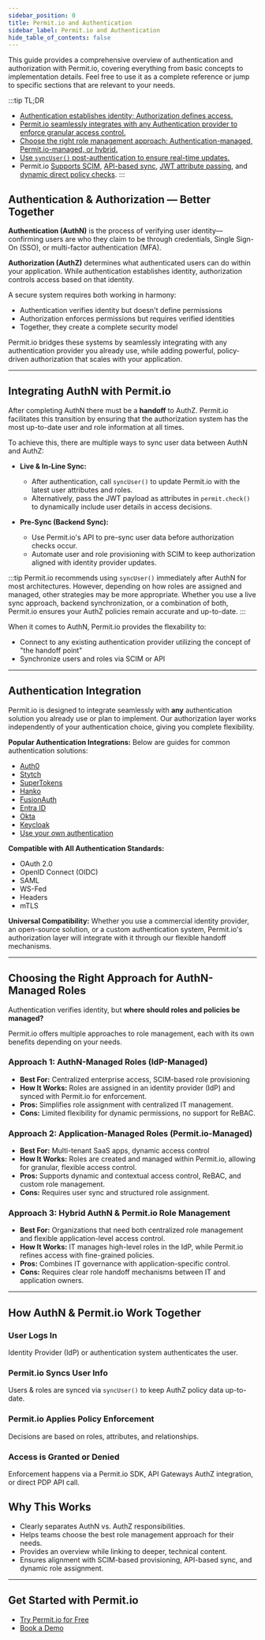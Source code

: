 ```yaml
---
sidebar_position: 0
title: Permit.io and Authentication
sidebar_label: Permit.io and Authentication
hide_table_of_contents: false
---
```


<p className="intro-paragraph">This guide provides a comprehensive overview of authentication and authorization with Permit.io, covering everything from basic concepts to implementation details. Feel free to use it as a complete reference or jump to specific sections that are relevant to your needs. </p>

:::tip TL;DR
- [Authentication establishes identity; Authorization defines access.](#authentication--authorization--better-together)
- [Permit.io seamlessly integrates with any Authentication provider to enforce granular access control.](#integrating-authn-with-permitio)
- [Choose the right role management approach: Authentication-managed, Permit.io-managed, or hybrid.](#choosing-the-right-approach-for-authn-managed-roles)
- [Use `syncUser()` post-authentication to ensure real-time updates.](#how-authn--permitio-work-together)
- Permit.io [Supports SCIM](/integrations/SCIM/SCIM_overview), [API-based sync](/how-to/sync-users), [JWT attribute passing](/authentication/your-authentication), and [dynamic direct policy checks](/how-to/enforce-permissions/check#just-in-time-jit-attributes).
:::


## Authentication & Authorization — Better Together

**Authentication (AuthN)** is the process of verifying user identity—confirming users are who they claim to be through credentials, Single Sign-On (SSO), or multi-factor authentication (MFA).

**Authorization (AuthZ)** determines what authenticated users can do within your application. While authentication establishes identity, authorization controls access based on that identity.

A secure system requires both working in harmony:
- Authentication verifies identity but doesn't define permissions
- Authorization enforces permissions but requires verified identities
- Together, they create a complete security model

Permit.io bridges these systems by seamlessly integrating with any authentication provider you already use, while adding powerful, policy-driven authorization that scales with your application.

---

## Integrating AuthN with Permit.io

After completing AuthN there must be a **handoff** to AuthZ. Permit.io facilitates this transition by ensuring that the authorization system has the most up-to-date user and role information at all times.

To achieve this, there are multiple ways to sync user data between AuthN and AuthZ:

- **Live & In-Line Sync:**
  - After authentication, call `syncUser()` to update Permit.io with the latest user attributes and roles.
  - Alternatively, pass the JWT payload as attributes in `permit.check()` to dynamically include user details in access decisions.

- **Pre-Sync (Backend Sync):**
  - Use Permit.io's API to pre-sync user data before authorization checks occur.
  - Automate user and role provisioning with SCIM to keep authorization aligned with identity provider updates.

:::tip
Permit.io recommends using `syncUser()` immediately after AuthN for most architectures. However, depending on how roles are assigned and managed, other strategies may be more appropriate. Whether you use a live sync approach, backend synchronization, or a combination of both, Permit.io ensures your AuthZ policies remain accurate and up-to-date.
:::

When it comes to AuthN, Permit.io provides the flexability to:
- Connect to any existing authentication provider utilizing the concept of "the handoff point"
- Synchronize users and roles via SCIM or API

---

## Authentication Integration
Permit.io is designed to integrate seamlessly with **any** authentication solution you already use or plan to implement. Our authorization layer works independently of your authentication choice, giving you complete flexibility.

**Popular Authentication Integrations:**
Below are guides for common authentication solutions:

- [Auth0](/authentication/auth0/permit-integration)
- [Stytch](/authentication/stytch/permit-integration)
- [SuperTokens](/authentication/supertokens)
- [Hanko](/authentication/hankopermit)
- [FusionAuth](/authentication/fusionauth)
- [Entra ID](/integrations/SCIM/EntraID)
- [Okta](/integrations/SCIM/OKTA)
- [Keycloak](https://www.permit.io/blog/implementing-dynamic-keycloak-rbac-with-permitio)
- [Use your own authentication](/authentication/your-authentication/)


**Compatible with All Authentication Standards:**
- OAuth 2.0
- OpenID Connect (OIDC)
- SAML
- WS-Fed
- Headers
- mTLS

**Universal Compatibility:**
Whether you use a commercial identity provider, an open-source solution, or a custom authentication system, Permit.io's authorization layer will integrate with it through our flexible handoff mechanisms.

---

## Choosing the Right Approach for AuthN-Managed Roles
Authentication verifies identity, but **where should roles and policies be managed?**

Permit.io offers multiple approaches to role management, each with its own benefits depending on your needs.

### **Approach 1: AuthN-Managed Roles (IdP-Managed)**
- **Best For:** Centralized enterprise access, SCIM-based role provisioning
- **How It Works:** Roles are assigned in an identity provider (IdP) and synced with Permit.io for enforcement.
- **Pros:** Simplifies role assignment with centralized IT management.
- **Cons:** Limited flexibility for dynamic permissions, no support for ReBAC.

### **Approach 2: Application-Managed Roles (Permit.io-Managed)**
- **Best For:** Multi-tenant SaaS apps, dynamic access control
- **How It Works:** Roles are created and managed within Permit.io, allowing for granular, flexible access control.
- **Pros:** Supports dynamic and contextual access control, ReBAC, and custom role management.
- **Cons:** Requires user sync and structured role assignment.

### **Approach 3: Hybrid AuthN & Permit.io Role Management**
- **Best For:** Organizations that need both centralized role management and flexible application-level access control.
- **How It Works:** IT manages high-level roles in the IdP, while Permit.io refines access with fine-grained policies.
- **Pros:** Combines IT governance with application-specific control.
- **Cons:** Requires clear role handoff mechanisms between IT and application owners.

---

## How AuthN & Permit.io Work Together

<TimelineWrapper>
  <TimelineStep>
    <h3>User Logs In</h3>
    <p>Identity Provider (IdP) or authentication system authenticates the user.</p>
  </TimelineStep>

  <TimelineStep>
    <h3>Permit.io Syncs User Info</h3>
    <p>Users & roles are synced via <code>syncUser()</code> to keep AuthZ policy data up-to-date.</p>
  </TimelineStep>

  <TimelineStep>
    <h3>Permit.io Applies Policy Enforcement</h3>
    <p>Decisions are based on roles, attributes, and relationships.</p>
  </TimelineStep>

  <TimelineStep>
    <h3>Access is Granted or Denied</h3>
    <p>Enforcement happens via a Permit.io SDK, API Gateways AuthZ integration, or direct PDP API call.</p>
  </TimelineStep>
</TimelineWrapper>


## Why This Works
- Clearly separates AuthN vs. AuthZ responsibilities.
- Helps teams choose the best role management approach for their needs.
- Provides an overview while linking to deeper, technical content.
- Ensures alignment with SCIM-based provisioning, API-based sync, and dynamic role assignment.

---
## Get Started with Permit.io
- [Try Permit.io for Free](https://app.permit.io/)
- [Book a Demo](https://io.permit.io/docs-to-call)